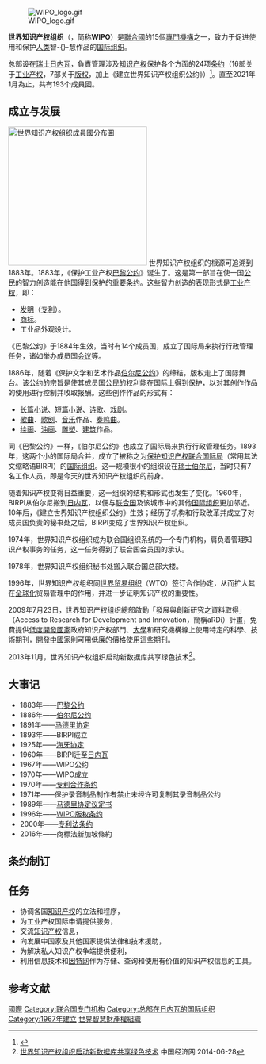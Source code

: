 {{noteTA
|T=zh-hans:世界知识产权组织;zh-hk:世界知識產權組織;zh-sg:世界知识产权组织;zh-tw:世界智慧財產權組織;
|1=zh-hans:世界知识产权组织;zh-hk:世界知識產權組織;zh-sg:世界知识产权组织;zh-tw:世界智慧財產權組織;
|G1=IT
}}
{{Infobox UN
| name = 世界知识产权组织<br />World Intellectual Property Organization
| image = [[File:World_Intellectual_Property_Organization_Logo.svg|200px]]<br /><br />[[File:WIPO3.JPG|200px]]
| caption = 世界知识产权组织總部位於[[瑞士|瑞士]][[日内瓦|日内瓦]]
| type = [[聯合國專門機構|聯合國專門機構]]
| acronyms = WIPO
| head = {{flagicon|SIN}} [[鄧鴻森|鄧鴻森]]
| status = 活躍中
| established = 1967年
| website = {{URL|http://www.wipo.int/}}
| headquarters = {{CHE}}[[日內瓦|日內瓦]]
| parent = [[聯合國經濟及社會理事會|聯合國經濟及社會理事會]]
| subsidiaries = 
| commons = United Nations World Intellectual Property Organization
| footnotes = 
}}
[[File:WIPO_logo.gif|right]]

'''世界知识产权组织'''（{{lang-en|'''W'''orld '''I'''ntellectual '''P'''roperty '''O'''rganization}}，简称'''WIPO'''）是[[聯合國|聯合國]]的15個[[聯合國專門機構|專門機構]]之一，致力于促进使用和保护[[人类|人类]]智-{}-慧作品的[[国际组织|国际组织]]。

总部设在[[瑞士|瑞士]][[日内瓦|日内瓦]]，負責管理涉及[[知识产权|知识产权]]保护各个方面的24项[[条约|条约]]（16部关于[[工业产权|工业产权]]，7部关于[[版权|版权]]，加上《建立世界知识产权组织公约》）<ref>{{Cite web |title=WIPO-Administered Treaties |url=https://www.wipo.int/treaties/en/index.html |accessdate=2020-09-24 |work=www.wipo.int |language=en |archive-date=2022-05-12 |archive-url=https://web.archive.org/web/20220512072926/https://www.wipo.int/treaties/en/index.html }}</ref>。直至2021年1月為止，共有193个成員國。

== 成立与发展 ==
[[File:World Intellectual Property Organization (WIPO) members world map.svg|thumb|280px|{{legend|#ff8040|成員國}} {{legend|#cdc3cc|非成員國}}
世界知识产权组织成員國分布圖]]
世界知识产权组织的根源可追溯到1883年。1883年，《保护工业产权[[巴黎公约|巴黎公约]]》诞生了。这是第一部旨在使一国[[公民|公民]]的智力创造能在他国得到保护的重要条约。这些智力创造的表现形式是[[工业产权|工业产权]]，即：
* [[发明|发明]]（[[专利|专利]]）。
* [[商标|商标]]。
* 工业品外观设计。
 
《巴黎公约》于1884年生效，当时有14个成员国，成立了国际局来执行行政管理任务，诸如举办成员国[[会议|会议]]等。

1886年，随着《保护文学和艺术作品[[伯尔尼公约|伯尔尼公约]]》的缔结，版权走上了国际舞台。该公约的宗旨是使其成员国公民的权利能在国际上得到保护，以对其创作作品的使用进行控制并收取报酬。这些创作作品的形式有：
* [[长篇小说|长篇小说]]、[[短篇小说|短篇小说]]、[[诗歌|诗歌]]、[[戏剧|戏剧]]。
* [[歌曲|歌曲]]、[[歌剧|歌剧]]、[[音乐|音乐]]作品、[[奏鸣曲|奏鸣曲]]。
* [[绘画|绘画]]、[[油画|油画]]、[[雕塑|雕塑]]、[[建筑|建筑]]作品。 

同《巴黎公约》一样，《伯尔尼公约》也成立了国际局来执行行政管理任务。1893年，这两个小的国际局合并，成立了被称之为[[保护知识产权联合国际局|保护知识产权联合国际局]]（常用其法文缩略语BIRPI）的[[国际组织|国际组织]]。这一规模很小的组织设在[[瑞士|瑞士]][[伯尔尼|伯尔尼]]，当时只有7名工作人员，即是今天的世界知识产权组织的前身。

随着知识产权变得日益重要，这一组织的结构和形式也发生了变化。1960年，BIRPI从伯尔尼搬到[[日内瓦|日内瓦]]，以便与[[联合国|联合国]]及该城市中的其他[[国际组织|国际组织]]更加邻近。10年后，《建立世界知识产权组织公约》生效；经历了机构和行政改革并成立了对成员国负责的秘书处之后，BIRPI变成了世界知识产权组织。

1974年，世界知识产权组织成为联合国组织系统的一个专门机构，肩负着管理知识产权事务的任务，这一任务得到了联合国会员国的承认。

1978年，世界知识产权组织秘书处搬入联合国总部大楼。

1996年，世界知识产权组织同[[世界贸易组织|世界贸易组织]]（WTO）签订合作协定，从而扩大其在[[全球化|全球化]]贸易管理中的作用，并进一步证明知识产权的重要性。

2009年7月23日，世界知识产权组织總部啟動「發展與創新研究之資料取得」（Access to Research for Development and Innovation，簡稱aRDi）計畫，免費提供[[低度開發國家|低度開發國家]]政府知识产权部門、[[大學|大學]]和研究機構線上使用特定的科學、技術期刊，[[開發中國家|開發中國家]]則可用低廉的價格使用這些期刊。

2013年11月，世界知识产权组织启动新数据库共享绿色技术<ref>[http://intl.ce.cn/qqss/201311/29/t20131129_1829045.shtml 世界知识产权组织启动新数据库共享绿色技术] {{Wayback|url=http://intl.ce.cn/qqss/201311/29/t20131129_1829045.shtml |date=20140829131334 }} 中国经济网 2014-06-28</ref>。


== 大事记 ==
* 1883年——[[巴黎公约|巴黎公约]]
* 1886年——[[伯尔尼公约|伯尔尼公约]]
* 1891年——[[馬德里體系|马德里协定]]
* 1893年——BIRPI成立
* 1925年——[[海牙协定|海牙协定]]
* 1960年——BIRPI迁至[[日内瓦|日内瓦]]
* 1967年——WIPO公约
* 1970年——WIPO成立
* 1970年——[[专利合作条约|专利合作条约]]
* 1971年——保护录音制品制作者禁止未经许可复制其录音制品公约
* 1989年——[[马德里协定议定书|马德里协定议定书]]
* 1996年——[[WIPO版权条约|WIPO版权条约]]
* 2000年——[[专利法条约|专利法条约]]
* 2016年——商標法新加坡條約

== 条约制订 ==
{{Main|世界知识产权组织条约列表}}

== 任务 ==
* 协调各国[[知识产权|知识产权]]的立法和程序， 
* 为工业产权国际申请提供服务， 
* 交流[[知识产权|知识产权]]信息， 
* 向发展中国家及其他国家提供法律和技术援助， 
* 为解决私人知识产权争端提供便利，
* 利用信息技术和[[因特网|因特网]]作为存储、查询和使用有价值的知识产权信息的工具。

== 参考文献 ==
<references/>

{{Commons category}}
{{Wikiquote}}

{{UN}}
{{Authority control}}
[[Category:智慧財產機構|國際]]
[[Category:联合国专门机构|Category:联合国专门机构]]
[[Category:总部在日内瓦的国际组织|Category:总部在日内瓦的国际组织]]
[[Category:1967年建立|Category:1967年建立]]
[[Category:世界智慧財產權組織|]]